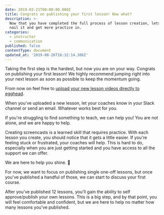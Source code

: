 ```yaml
---
date: 2019-03-21T00:00:00.000Z
title: Congrats on publishing your first lesson! Now what?
description: >-
  Now that you have completed the full process of lesson creation, lets really
  nail it and get more practice in.
categories:
  - instructor
  - communication
published: false
contentType: document
updated_at: '2019-08-26T16:32:14.386Z'
---
```



Taking the first step is the hardest, but now you are on your way. Congrats on publishing your first lesson! We highly recommend jumping right into your next lesson as soon as possible to keep the momentum going.

From now on feel free to [upload your new lesson videos directly to egghead](https://egghead.io/lessons/new).

When you've uploaded a new lesson, let your coaches know in your Slack channel or send an email. Whatever works best for you.

If you're struggling to find something to teach, we can help you! You are not alone, and we are happy to help.

Creating screencasts is a learned skill that requires practice. With each lesson you create, you should notice that it gets a little easier. If you're feeling stuck or frustrated, your coaches will help. This is hard to do, especially when you are just getting started and you have access to all the support we can offer.
 
We are here to help you shine. 🙌

For now, we want to focus on publishing single one-off lessons, but once you've published a handful of those, we can start to discuss your first course.

After you've published 12 lessons, you'll gain the ability to self approve/publish your own lessons. This is a big step, and by that point, you will feel comfortable and confident, but we are here to help no matter how many lessons you've published.
